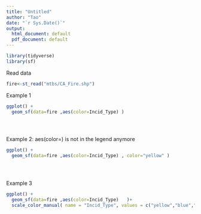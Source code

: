 ---
title: "Untitled"
author: "Tao"
date: "`r Sys.Date()`"
output:
  html_document: default
  pdf_document: default
---

```{r}
library(tidyverse)
library(sf)
```

Read data
```{r}


fire<-st_read("mtbs/CA_Fire.shp")
```

Example 1
```{r}
ggplot() + 
  geom_sf(data=fire ,aes(color=Incid_Type) )


  
```

Example 2: aes(color=) is not in the legend anymore
```{r}
ggplot() + 
  geom_sf(data=fire ,aes(color=Incid_Type) , color="yellow" )


  
```

Example 3
```{r}
ggplot() + 
  geom_sf(data=fire ,aes(color=Incid_Type)   )+
  scale_color_manual( name = "Incid_Type", values = c("yellow","blue","purple"))

```
